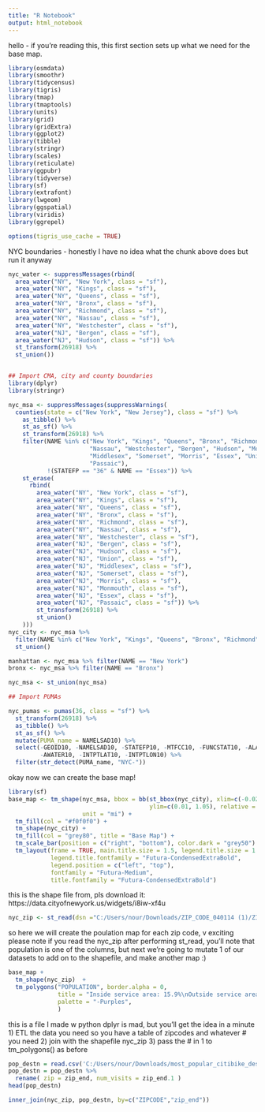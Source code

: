 ---
title: "R Notebook"
output: html_notebook
---

hello - if you're reading this, this first section sets up what we need for the base map.


```{r}


library(osmdata)
library(smoothr)
library(tidycensus)
library(tigris)
library(tmap)
library(tmaptools)
library(units)
library(grid)
library(gridExtra)
library(ggplot2)
library(tibble)
library(stringr)
library(scales)
library(reticulate)
library(ggpubr)
library(tidyverse)
library(sf)
library(extrafont)
library(lwgeom)
library(ggspatial)
library(viridis)
library(ggrepel)

options(tigris_use_cache = TRUE)

```



NYC boundaries - honestly I have no idea what the chunk above does but run it anyway

```{r}

nyc_water <- suppressMessages(rbind(
  area_water("NY", "New York", class = "sf"),
  area_water("NY", "Kings", class = "sf"),
  area_water("NY", "Queens", class = "sf"),
  area_water("NY", "Bronx", class = "sf"),
  area_water("NY", "Richmond", class = "sf"),
  area_water("NY", "Nassau", class = "sf"),
  area_water("NY", "Westchester", class = "sf"),
  area_water("NJ", "Bergen", class = "sf"),
  area_water("NJ", "Hudson", class = "sf")) %>% 
  st_transform(26918) %>% 
  st_union())


## Import CMA, city and county boundaries
library(dplyr)
library(stringr)

nyc_msa <- suppressMessages(suppressWarnings(
  counties(state = c("New York", "New Jersey"), class = "sf") %>% 
    as_tibble() %>% 
    st_as_sf() %>% 
    st_transform(26918) %>% 
    filter(NAME %in% c("New York", "Kings", "Queens", "Bronx", "Richmond",
                       "Nassau", "Westchester", "Bergen", "Hudson", "Monmouth",
                       "Middlesex", "Somerset", "Morris", "Essex", "Union",
                       "Passaic"),
           !(STATEFP == "36" & NAME == "Essex")) %>% 
    st_erase(
      rbind(
        area_water("NY", "New York", class = "sf"),
        area_water("NY", "Kings", class = "sf"),
        area_water("NY", "Queens", class = "sf"),
        area_water("NY", "Bronx", class = "sf"),
        area_water("NY", "Richmond", class = "sf"),
        area_water("NY", "Nassau", class = "sf"),
        area_water("NY", "Westchester", class = "sf"),
        area_water("NJ", "Bergen", class = "sf"),
        area_water("NJ", "Hudson", class = "sf"),
        area_water("NJ", "Union", class = "sf"),
        area_water("NJ", "Middlesex", class = "sf"),
        area_water("NJ", "Somerset", class = "sf"),
        area_water("NJ", "Morris", class = "sf"),
        area_water("NJ", "Monmouth", class = "sf"),
        area_water("NJ", "Essex", class = "sf"),
        area_water("NJ", "Passaic", class = "sf")) %>% 
        st_transform(26918) %>% 
        st_union()
    )))
nyc_city <- nyc_msa %>%
  filter(NAME %in% c("New York", "Kings", "Queens", "Bronx", "Richmond")) %>% 
  st_union()

manhattan <- nyc_msa %>% filter(NAME == "New York")
bronx <- nyc_msa %>% filter(NAME == "Bronx")

nyc_msa <- st_union(nyc_msa)
```


```{r}
## Import PUMAs

nyc_pumas <- pumas(36, class = "sf") %>% 
  st_transform(26918) %>%
  as_tibble() %>% 
  st_as_sf() %>%
  mutate(PUMA_name = NAMELSAD10) %>% 
  select(-GEOID10, -NAMELSAD10, -STATEFP10, -MTFCC10, -FUNCSTAT10, -ALAND10,
         -AWATER10, -INTPTLAT10, -INTPTLON10) %>%
  filter(str_detect(PUMA_name, "NYC-"))
```



okay now we can create the base map!
```{r}
library(sf)
base_map <- tm_shape(nyc_msa, bbox = bb(st_bbox(nyc_city), xlim=c(-0.02, 1.02),
                                        ylim=c(0.01, 1.05), relative = TRUE),
                     unit = "mi") +
  tm_fill(col = "#f0f0f0") +
  tm_shape(nyc_city) +
  tm_fill(col = "grey80", title = "Base Map") +
  tm_scale_bar(position = c("right", "bottom"), color.dark = "grey50") +
  tm_layout(frame = TRUE, main.title.size = 1.5, legend.title.size = 1.2,
            legend.title.fontfamily = "Futura-CondensedExtraBold",
            legend.position = c("left", "top"),
            fontfamily = "Futura-Medium",
            title.fontfamily = "Futura-CondensedExtraBold")
```


this is the shape file from, pls download it: 
https://data.cityofnewyork.us/widgets/i8iw-xf4u

```{r}
nyc_zip <- st_read(dsn ="C:/Users/nour/Downloads/ZIP_CODE_040114 (1)/ZIP_CODE_040114.shp")
```

so here we will create the poulation map for each zip code, v exciting
please note if you read the nyc_zip after performing st_read, you'll note that population is one of the columns, but next we're going to mutate 1 of our datasets to add on to the shapefile, and make another map :)

```{r}
base_map +
  tm_shape(nyc_zip)  +
  tm_polygons("POPULATION", border.alpha = 0, 
              title = "Inside service area: 15.9%\nOutside service area: 20.3%", 
              palette = "-Purples",
              )

```


this is a file I made w python
dplyr is mad, but you'll get the idea in a minute
1) ETL the data you need so you have a table of zipcodes and whatever # you need
2) join with the shapefile nyc_zip
3) pass the # in 1 to tm_polygons() as before

```{r}
pop_destn = read.csv('C:/Users/nour/Downloads/most_popular_citibike_destinations.csv')
pop_destn = pop_destn %>%
  rename( zip = zip_end, num_visits = zip_end.1 )
head(pop_destn)
```

```{r}

inner_join(nyc_zip, pop_destn, by=c("ZIPCODE","zip_end"))
```